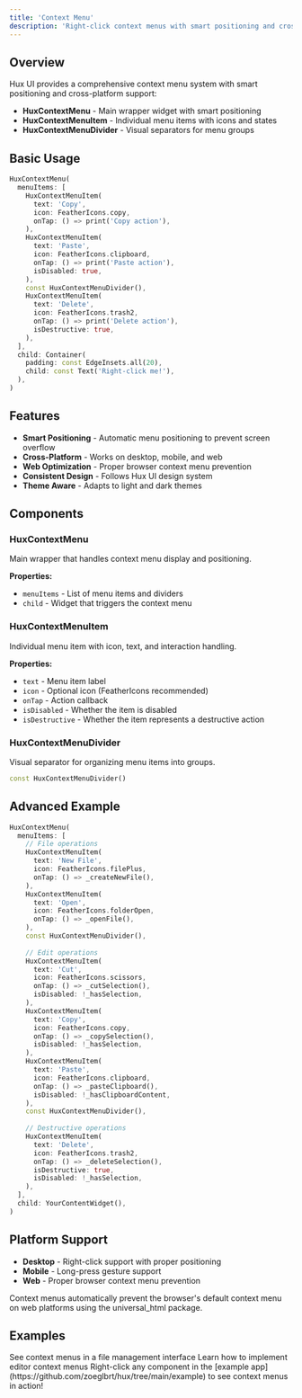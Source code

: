 ```yaml
---
title: 'Context Menu'
description: 'Right-click context menus with smart positioning and cross-platform support'
---
```


## Overview

Hux UI provides a comprehensive context menu system with smart positioning and cross-platform support:

- **HuxContextMenu** - Main wrapper widget with smart positioning
- **HuxContextMenuItem** - Individual menu items with icons and states
- **HuxContextMenuDivider** - Visual separators for menu groups

## Basic Usage

```dart
HuxContextMenu(
  menuItems: [
    HuxContextMenuItem(
      text: 'Copy',
      icon: FeatherIcons.copy,
      onTap: () => print('Copy action'),
    ),
    HuxContextMenuItem(
      text: 'Paste',
      icon: FeatherIcons.clipboard,
      onTap: () => print('Paste action'),
      isDisabled: true,
    ),
    const HuxContextMenuDivider(),
    HuxContextMenuItem(
      text: 'Delete',
      icon: FeatherIcons.trash2,
      onTap: () => print('Delete action'),
      isDestructive: true,
    ),
  ],
  child: Container(
    padding: const EdgeInsets.all(20),
    child: const Text('Right-click me!'),
  ),
)
```

## Features

- **Smart Positioning** - Automatic menu positioning to prevent screen overflow
- **Cross-Platform** - Works on desktop, mobile, and web
- **Web Optimization** - Proper browser context menu prevention
- **Consistent Design** - Follows Hux UI design system
- **Theme Aware** - Adapts to light and dark themes

## Components

### HuxContextMenu

Main wrapper that handles context menu display and positioning.

**Properties:**
- `menuItems` - List of menu items and dividers
- `child` - Widget that triggers the context menu

### HuxContextMenuItem

Individual menu item with icon, text, and interaction handling.

**Properties:**
- `text` - Menu item label
- `icon` - Optional icon (FeatherIcons recommended)
- `onTap` - Action callback
- `isDisabled` - Whether the item is disabled
- `isDestructive` - Whether the item represents a destructive action

### HuxContextMenuDivider

Visual separator for organizing menu items into groups.

```dart
const HuxContextMenuDivider()
```

## Advanced Example

```dart
HuxContextMenu(
  menuItems: [
    // File operations
    HuxContextMenuItem(
      text: 'New File',
      icon: FeatherIcons.filePlus,
      onTap: () => _createNewFile(),
    ),
    HuxContextMenuItem(
      text: 'Open',
      icon: FeatherIcons.folderOpen,
      onTap: () => _openFile(),
    ),
    const HuxContextMenuDivider(),
    
    // Edit operations
    HuxContextMenuItem(
      text: 'Cut',
      icon: FeatherIcons.scissors,
      onTap: () => _cutSelection(),
      isDisabled: !_hasSelection,
    ),
    HuxContextMenuItem(
      text: 'Copy',
      icon: FeatherIcons.copy,
      onTap: () => _copySelection(),
      isDisabled: !_hasSelection,
    ),
    HuxContextMenuItem(
      text: 'Paste',
      icon: FeatherIcons.clipboard,
      onTap: () => _pasteClipboard(),
      isDisabled: !_hasClipboardContent,
    ),
    const HuxContextMenuDivider(),
    
    // Destructive operations
    HuxContextMenuItem(
      text: 'Delete',
      icon: FeatherIcons.trash2,
      onTap: () => _deleteSelection(),
      isDestructive: true,
      isDisabled: !_hasSelection,
    ),
  ],
  child: YourContentWidget(),
)
```

## Platform Support

- **Desktop** - Right-click support with proper positioning
- **Mobile** - Long-press gesture support
- **Web** - Proper browser context menu prevention

<Note>
  Context menus automatically prevent the browser's default context menu on web platforms using the universal_html package.
</Note>

## Examples

<CardGroup cols={2}>
  <Card
    title="File Manager"
    icon="folder"
    href="/examples/file-manager"
  >
    See context menus in a file management interface
  </Card>
  <Card
    title="Text Editor"
    icon="edit"
    href="/examples/text-editor"
  >
    Learn how to implement editor context menus
  </Card>
</CardGroup>

<Tip>
  Right-click any component in the [example app](https://github.com/zoeglbrt/hux/tree/main/example) to see context menus in action!
</Tip>
